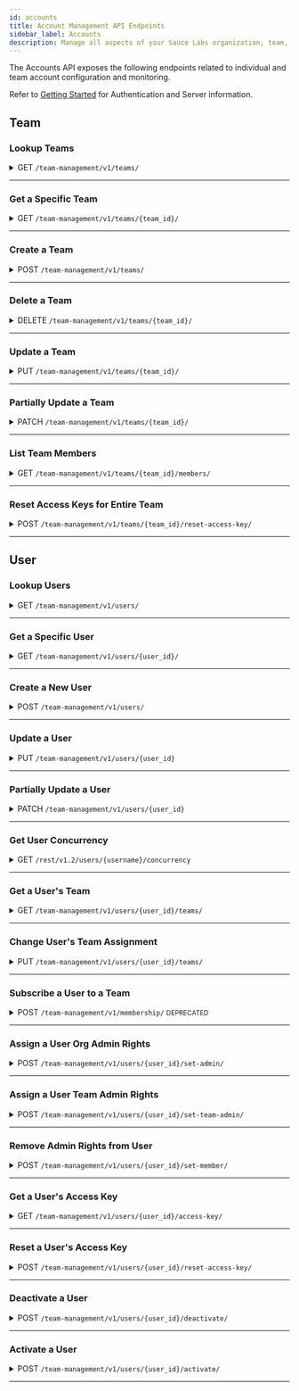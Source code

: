 ```yaml
---
id: accounts
title: Account Management API Endpoints
sidebar_label: Accounts
description: Manage all aspects of your Sauce Labs organization, team, and member accounts.
---
```



The Accounts API exposes the following endpoints related to individual and team account configuration and monitoring.

Refer to [Getting Started](/dev/api) for Authentication and Server information.

## Team

### Lookup Teams

<details>
  <summary><span className="api get">GET</span> <code>/team-management/v1/teams/</code></summary>
  <p/>

  Queries the organization of the requesting account and returns the number of teams matching the query and a summary of each team, including the `ID` value, which may be a required parameter of other API calls related to a specific team.

  You can filter the results of your query using the `name` parameter below.

  #### Parameters

  <table id="table-api">
    <tbody>
      <tr>
      <td><code>id</code></td>
      <td><p><small>| QUERY | OPTIONAL | STRING |</small></p><p>Comma-separated team IDs. Allows to receive details of multiple teams at once. For example, <code>id=3d60780314724ab8ac688b50aadd9ff9,f9acc7c5b1da4fd0902b184c4f0b6324</code> would return details of teams with IDs included in the provided list.</p></td>
      </tr>
    </tbody>
    <tbody>
      <tr>
      <td><code>name</code></td>
      <td><p><small>| QUERY | OPTIONAL | STRING |</small></p><p>Returns the set of teams that begin with the specified name value. For example, <code>name=sauce</code> would return all teams in the organization with names beginning with "sauce".</p></td>
      </tr>
    </tbody>
  </table>

  <Tabs
  groupId="dc-url"
  defaultValue="us"
  values={[
  {label: 'United States', value: 'us'},
  {label: 'Europe', value: 'eu'},
  ]}>

  <TabItem value="us">

  ```jsx title="Sample Request"
  curl -u "$SAUCE_USERNAME:$SAUCE_ACCESS_KEY" --location \
  --request GET 'https://api.us-west-1.saucelabs.com/team-management/v1/teams?name=sauce' \
  --header 'Content-Type: application/json' | json_pp
  ```

  </TabItem>

  <TabItem value="eu">

  ```jsx title="Sample Request"
  curl -u "$SAUCE_USERNAME:$SAUCE_ACCESS_KEY" --location \
  --request GET 'https://api.eu-central-1.saucelabs.com/team-management/v1/teams?name=sauce' \
  --header 'Content-Type: application/json' | json_pp
  ```

  </TabItem>
  </Tabs>

  #### Responses

  <table id="table-api">
  <tbody>
    <tr>
      <td><code>200</code></td>
      <td colSpan='2'>Success. Team info returned.</td>
    </tr>
  </tbody>
  <tbody>
    <tr>
      <td><code>404</code></td>
      <td colSpan='2'>Not found.</td>
    </tr>
  </tbody>
  </table>

  ```jsx title="Sample Response"
  {
      "links": {...},
      "count": 1,
      "results": [
          {
              "id": "**************",
              "name": "Sauce-Docs",
              "settings": {
                  "virtual_machines": 25,
                  "real_devices": 0,
                  "live_only": false
              },
              "group": {...},
              "is_default": false,
              "org_uuid": "**************",
              "user_count": 1
          }
      ]
  }
  ```
</details>

---

### Get a Specific Team

<details>
  <summary><span className="api get">GET</span> <code>/team-management/v1/teams/&#123;team_id&#125;/</code></summary>
  <p/>

  Returns the full profile of the specified team. The `ID` of the team is the only valid unique identifier.

  #### Parameters

  <table id="table-api">
    <tbody>
      <tr>
      <td><code>id</code></td>
      <td><p><small>| PATH | REQUIRED | STRING |</small></p><p>The unique identifier of the team. You can look up the IDs of teams in your organization using the <a href="#lookup-teams">Lookup Teams</a> endpoint.</p></td>
      </tr>
    </tbody>
  </table>

  <Tabs
  groupId="dc-url"
  defaultValue="us"
  values={[
  {label: 'United States', value: 'us'},
  {label: 'Europe', value: 'eu'},
  ]}>

  <TabItem value="us">

  ```jsx title="Sample Request"
  curl -u "$SAUCE_USERNAME:$SAUCE_ACCESS_KEY" --location \
  --request GET 'https://api.us-west-1.saucelabs.com/team-management/v1/teams/<team-id>' \
  --header 'Content-Type: application/json' | json_pp
  ```

  </TabItem>

  <TabItem value="eu">

  ```jsx title="Sample Request"
  curl -u "$SAUCE_USERNAME:$SAUCE_ACCESS_KEY" --location \
  --request GET 'https://api.eu-central-1.saucelabs.com/team-management/v1/teams/<team-id>' \
  --header 'Content-Type: application/json' | json_pp
  ```

  </TabItem>
  </Tabs>

  #### Responses

  <table id="table-api">
  <tbody>
    <tr>
      <td><code>200</code></td>
      <td colSpan='2'>Success. Team info returned.</td>
    </tr>
  </tbody>
  <tbody>
    <tr>
      <td><code>404</code></td>
      <td colSpan='2'>Not found.</td>
    </tr>
  </tbody>
  </table>

  ```jsx title="Sample Response"
  {
      "id": "80d69d16ebdb4c018cc9d81ea911761a",
      "name": "Sauce-Docs",
      "org_uuid": {
          "id": "**********",
          "name": "SLTC",
          "created_at": "2020-10-05T16:21:01.513495Z",
          "updated_at": "2020-11-09T23:46:47.752572Z",
          "total_vm_concurrency": 46,
          "settings": {...}
      },
      "group": {...},
      "created_at": "2020-12-30T17:09:12.473388Z",
      "updated_at": "2020-12-30T17:09:12.473415Z",
      "settings": {
          "virtual_machines": 25,
          "real_devices": 0,
          "live_only": false
      },
      "description": "Tech Content API Testing",
      "is_default": false,
      "links": {...}
  }
  ```
</details>

---

### Create a Team

<details>
  <summary><span className="api post">POST</span> <code>/team-management/v1/teams/</code></summary>
  <p/>

  Creates a new team under the organization of the requesting account.

  #### Parameters

  <table id="table-api">
    <tbody>
      <tr>
      <td><code>name</code></td>
      <td><p><small>| BODY | REQUIRED | STRING |</small></p><p>A name for the new team.</p></td>
      </tr>
    </tbody>
    <tbody>
      <tr>
      <td><code>settings</code></td>
      <td>
        <p><small>| BODY | REQUIRED | OBJECT |</small></p>
        <p>
          The settings object specifies the concurrency allocations for the team within the organization. The available attributes are:
          <ul>
            <li><code>virtual_machines</code> - <small>INTEGER</small></li>
          </ul>
        </p>
        <p>The <code>settings</code> parameter is required, but you only need to include the applicable concurrency attribute(s) for the team.</p>
      </td>
      </tr>
    </tbody>
    <tbody>
      <tr>
      <td><code>description</code></td>
      <td><p><small>| BODY | OPTIONAL | STRING |</small></p><p>A description to distinguish the team in the organization.</p></td>
      </tr>
    </tbody>
  </table>

  <Tabs
  groupId="dc-url"
  defaultValue="us"
  values={[
  {label: 'United States', value: 'us'},
  {label: 'Europe', value: 'eu'},
  ]}>

  <TabItem value="us">

  ```jsx title="Sample Request"
  curl -u "$SAUCE_USERNAME:$SAUCE_ACCESS_KEY" --location \
  --request POST 'https://api.us-west-1.saucelabs.com/team-management/v1/teams/' \
  --header 'Content-Type: application/json' \
  --data-raw '{
      "name": "A-Team",
      "settings": {
          "virtual_machines": "10"
      },
      "description": "Docs QA Team"
  }' | json_pp
  ```

  </TabItem>
  <TabItem value="eu">

  ```jsx title="Sample Request"
  curl -u "$SAUCE_USERNAME:$SAUCE_ACCESS_KEY" --location \
  --request POST 'https://api.eu-central-1.saucelabs.com/team-management/v1/teams/' \
  --header 'Content-Type: application/json' \
  --data-raw '{
      "name": "A-Team",
      "settings": {
          "virtual_machines": "10"
      },
      "description": "Docs QA Team"
  }' | json_pp
  ```

  </TabItem>
  </Tabs>

  #### Responses

  <table id="table-api">
  <tbody>
    <tr>
      <td><code>201</code></td>
      <td colSpan='2'>Success. Team created.</td>
    </tr>
  </tbody>
  <tbody>
    <tr>
      <td><code>400</code></td>
      <td colSpan='2'>Bad request.</td>
    </tr>
  </tbody>
  </table>

  ```jsx title="Sample Response"
  {
      "id": "9d3460738c28491a81d7ea16704a9edd",
      "name": "A-Team",
      "org_uuid": "5f436681bbfc4d9ca4aef1eba49ea3b7",
      "group": {...},
      "created_at": "2021-04-02T17:52:42.578095Z",
      "updated_at": "2021-04-02T17:52:42.578126Z",
      "settings": {
          "virtual_machines": 10,
          "real_devices": 0,
          "live_only": false
      },
      "description": "Docs QA Team",
      "is_default": false
  }
  ```
</details>

---

### Delete a Team

<details>
  <summary><span className="api delete">DELETE</span> <code>/team-management/v1/teams/&#123;team_id&#125;/</code></summary>
  <p/>

  Deletes the specified team from the organization of the requesting account.

  #### Parameters

  <table id="table-api">
    <tbody>
      <tr>
      <td><code>team_id</code></td>
      <td><p><small>| PATH | REQUIRED | STRING |</small></p><p>The unique identifier of the team. You can look up the IDs of teams in your organization using the <a href="#lookup-teams">Lookup Teams</a> endpoint.</p></td>
      </tr>
    </tbody>
  </table>

  <Tabs
  groupId="dc-url"
  defaultValue="us"
  values={[
  {label: 'United States', value: 'us'},
  {label: 'Europe', value: 'eu'},
  ]}>

  <TabItem value="us">

  ```jsx title="Sample Request"
  curl -u "$SAUCE_USERNAME:$SAUCE_ACCESS_KEY" --location \
  --request DELETE 'https://api.us-west-1.saucelabs.com/team-management/v1/teams/<team-id>/' \
  --header 'Content-Type: application/json' \
  --data-raw '' | json_pp
  ```

  </TabItem>
  <TabItem value="eu">

  ```jsx title="Sample Request"
  curl -u "$SAUCE_USERNAME:$SAUCE_ACCESS_KEY" --location \
  --request DELETE 'https://api.eu-central-1.saucelabs.com/team-management/v1/teams/<team-id>/' \
  --header 'Content-Type: application/json' \
  --data-raw '' | json_pp
  ```

  </TabItem>
  </Tabs>

  #### Responses

  <table id="table-api">
  <tbody>
    <tr>
      <td><code>204</code></td>
      <td colSpan='2'>Success. No content returned.</td>
    </tr>
  </tbody>
  <tbody>
    <tr>
      <td><code>404</code></td>
      <td colSpan='2'>Not found.</td>
    </tr>
  </tbody>
  </table>
</details>

---

### Update a Team

<details>
  <summary><span className="api put">PUT</span> <code>/team-management/v1/teams/&#123;team_id&#125;/</code></summary>
  <p/>

  Replaces all values of the specified team with the new set of parameters passed in the request. To update only certain parameters, see [Partially Update Team](#partially-update-a-team).

  #### Parameters

  <table id="table-api">
    <tbody>
      <tr>
      <td><code>team_id</code></td>
      <td><p><small>| PATH | REQUIRED | STRING |</small></p><p>The unique identifier of the team. You can look up the IDs of teams in your organization using the <a href="#lookup-teams">Lookup Teams</a> endpoint.</p></td>
      </tr>
    </tbody>
    <tbody>
      <tr>
      <td><code>name</code></td>
      <td><p><small>| BODY | REQUIRED | STRING |</small></p><p>The name of the team as it will be after the update. Pass the current value to keep the name unchanged.</p></td>
      </tr>
    </tbody>
    <tbody>
      <tr>
        <td><code>settings</code></td>
        <td>
          <p>
            <small>| BODY | REQUIRED | OBJECT |</small>
          </p>
          <p>
            The updated concurrency allocations for the team. The available attributes are:
            <ul>
              <li><code>virtual_machines</code> - <small>INTEGER</small></li>
            </ul>
          </p>
          <p>The <code>settings</code> parameter is required, but you only need to include the applicable concurrency attribute(s) for the team.</p>
        </td>
      </tr>
    </tbody>
    <tbody>
      <tr>
      <td><code>description</code></td>
      <td><p><small>| BODY | OPTIONAL | STRING |</small></p><p>A description to distinguish the team in the organization. If the previous team definition included a description, omitting the parameter in the update will delete it from the team record.</p></td>
      </tr>
    </tbody>
  </table>

  <Tabs
  groupId="dc-url"
  defaultValue="us"
  values={[
  {label: 'United States', value: 'us'},
  {label: 'Europe', value: 'eu'},
  ]}>

  <TabItem value="us">

  ```jsx title="Sample Request"
  curl -u "$SAUCE_USERNAME:$SAUCE_ACCESS_KEY" --location \
  --request PUT 'https://api.us-west-1.saucelabs.com/team-management/v1/teams/<team-id>' \
  --header 'Content-Type: application/json' \
  --data-raw '{
      "name": "Doc-Team",
      "settings": {
          "virtual_machines": "10"
      },
      "description": "Docs Team"
  }' | json_pp
  ```

  </TabItem>
  <TabItem value="eu">

  ```jsx title="Sample Request"
  curl -u "$SAUCE_USERNAME:$SAUCE_ACCESS_KEY" --location \
  --request PUT 'https://api.eu-central-1.saucelabs.com/team-management/v1/teams/<team-id>' \
  --header 'Content-Type: application/json' \
  --data-raw '{
      "name": "Doc-Team",
      "settings": {
          "virtual_machines": "10"
      },
      "description": "Docs Team"
  }' | json_pp
  ```

  </TabItem>
  </Tabs>

  #### Responses

  <table id="table-api">
  <tbody>
    <tr>
      <td><code>201</code></td>
      <td colSpan='2'>Success. Team updated.</td>
    </tr>
  </tbody>
  <tbody>
    <tr>
      <td><code>400</code></td>
      <td colSpan='2'>Bad request.</td>
    </tr>
  </tbody>
  <tbody>
    <tr>
      <td><code>404</code></td>
      <td colSpan='2'>Not found.</td>
    </tr>
  </tbody>
  </table>

  ```jsx title="Sample Response" {3,10,14}
  {
      "id": "b3de7078b79841b59d2e54127269afe3",
      "name": "Doc-Team",
      "org_uuid": "5f436681bbfc4d9ca4aef1eba49ea3b7",
      "group": {...},
      "created_at": "2020-10-05T17:13:56.580592Z",
      "updated_at": "2021-04-05T13:49:22.107825Z",
      "settings": {
          "virtual_machines": 10,
          "real_devices": 0,
          "live_only": true
      },
      "description": "Docs Team",
      "is_default": false
  }
  ```

</details>

---

### Partially Update a Team

<details>
  <summary><span className="api patch">PATCH</span> <code>/team-management/v1/teams/&#123;team_id&#125;/</code></summary>
  <p/>

  Updates one or more individual editable parameters (such as the concurrency allocation) of the specified team without requiring a full profile update.

  #### Parameters

  <table id="table-api">
    <tbody>
      <tr>
      <td><code>team_id</code></td>
      <td><p><small>| PATH | REQUIRED | STRING |</small></p><p>The unique identifier of the team. You can look up the ID of teams in your organization using the <a href="#lookup-teams">Lookup Teams</a> endpoint.</p></td>
      </tr>
    </tbody>
    <tbody>
      <tr>
      <td><code>name</code></td>
      <td><p><small>| BODY | OPTIONAL | STRING |</small></p><p>An updated name for the team.</p></td>
      </tr>
    </tbody>
    <tbody>
      <tr>
        <td><code>settings</code></td>
        <td><p><small>| BODY | OPTIONAL | OBJECT |</small></p><p>The updated concurrency allocations for the team. The available attributes are:
          <ul>
            <li><code>virtual_machines</code> - <small>INTEGER</small></li>
          </ul></p>
        </td>
      </tr>
    </tbody>
    <tbody>
      <tr>
      <td><code>description</code></td>
      <td><p><small>| BODY | OPTIONAL | STRING |</small></p><p>An updated description.</p></td>
      </tr>
    </tbody>
  </table>

  <Tabs
  groupId="dc-url"
  defaultValue="us"
  values={[
  {label: 'United States', value: 'us'},
  {label: 'Europe', value: 'eu'},
  ]}>

  <TabItem value="us">

  ```jsx title="Sample Request"
  curl -u "$SAUCE_USERNAME:$SAUCE_ACCESS_KEY" --location \
  --request PATCH 'https://api.us-west-1.saucelabs.com/team-management/v1/teams/<team-id>' \
  --header 'Content-Type: application/json' \
  --data-raw '{
      "settings": {
          "virtual_machines": "25"
      }
  }' | json_pp
  ```

  </TabItem>

  <TabItem value="eu">

  ```jsx title="Sample Request"
  curl -u "$SAUCE_USERNAME:$SAUCE_ACCESS_KEY" --location \
  --request PATCH 'https://api.eu-central-1.saucelabs.com/team-management/v1/teams/<team-id>' \
  --header 'Content-Type: application/json' \
  --data-raw '{
      "settings": {
          "virtual_machines": "25"
      }
  }' | json_pp
  ```

  </TabItem>
  </Tabs>

  #### Responses

  <table id="table-api">
  <tbody>
    <tr>
      <td><code>200</code></td>
      <td colSpan='2'>Success. Team updated.</td>
    </tr>
  </tbody>
  <tbody>
    <tr>
      <td><code>400</code></td>
      <td colSpan='2'>Bad request.</td>
    </tr>
  </tbody>
  <tbody>
    <tr>
      <td><code>404</code></td>
      <td colSpan='2'>Not found.</td>
    </tr>
  </tbody>
  </table>

  ```jsx {9} title="Sample Response"
  {
      "id": "b3de7078b79841b59d2e54127269afe3",
      "name": "Doc-Team",
      "org_uuid": "5f436681bbfc4d9ca4aef1eba49ea3b7",
      "group": {...},
      "created_at": "2020-10-05T17:13:56.580592Z",
      "updated_at": "2021-04-05T13:49:22.107825Z",
      "settings": {
          "virtual_machines": 25,
          "real_devices": 0,
          "live_only": true
      },
      "description": "Docs Team",
      "is_default": false
  }
  ```
</details>

---

### List Team Members

<details><summary><span className="api get">GET</span> <code>/team-management/v1/teams/&#123;team_id&#125;/members/</code></summary>
<p/>

Returns the number of members in the specified team and lists each member.

#### Parameters

<table id="table-api">
  <tbody>
    <tr>
     <td><code>team_id</code></td>
     <td><p><small>| PATH | REQUIRED | STRING |</small></p><p>Identifies the team for which you are requesting the list of members.</p></td>
    </tr>
  </tbody>
</table>

<Tabs
groupId="dc-url"
defaultValue="us"
values={[
{label: 'United States', value: 'us'},
{label: 'Europe', value: 'eu'},
]}>

<TabItem value="us">

```jsx title="Sample Request"
curl -u "$SAUCE_USERNAME:$SAUCE_ACCESS_KEY" --location \
--request GET 'https://api.us-west-1.saucelabs.com/team-management/v1/teams/<team-id>/members' \
--header 'Content-Type: application/json' \
--data-raw '' | json_pp
```

</TabItem>
<TabItem value="eu">

```jsx title="Sample Request"
curl -u "$SAUCE_USERNAME:$SAUCE_ACCESS_KEY" --location \
--request GET 'https://api.eu-central-1.saucelabs.com/team-management/v1/teams/<team-id>/members' \
--header 'Content-Type: application/json' \
--data-raw '' | json_pp
```

</TabItem>
</Tabs>

#### Responses

<table id="table-api">
<tbody>
  <tr>
    <td><code>200</code></td>
    <td colSpan='2'>Success. Team info returned.</td>
  </tr>
</tbody>
<tbody>
  <tr>
    <td><code>404</code></td>
    <td colSpan='2'>Not found.</td>
  </tr>
</tbody>
</table>

```jsx title="Sample Response"
{
    "links": {...},
    "count": 0,
    "results": []
}
```

</details>

---

### Reset Access Keys for Entire Team

<details><summary><span className="api post">POST</span> <code>/team-management/v1/teams/&#123;team_id&#125;/reset-access-key/</code></summary>
<p/>

Globally regenerates new access key values for every member of the specified team.

:::warning
Regenerating an access key invalidates the previous value and any tests containing the prior value will fail, so make sure you edit any tests and credential environment variables with the new value.
:::

#### Parameters

<table id="table-api">
  <tbody>
    <tr>
     <td><code>team_id</code></td>
     <td><p><small>| PATH | REQUIRED | STRING |</small></p><p>Identifies the team for which you are resetting member access keys.</p></td>
    </tr>
  </tbody>
</table>

<Tabs
groupId="dc-url"
defaultValue="us"
values={[
{label: 'United States', value: 'us'},
{label: 'Europe', value: 'eu'},
]}>

<TabItem value="us">

```jsx title="Sample Request"
curl -u "$SAUCE_USERNAME:$SAUCE_ACCESS_KEY" --location \
--request POST 'https://api.us-west-1.saucelabs.com/team-management/v1/teams/<team-id>/reset-access-key' \
--header 'Content-Type: application/json' \
--data-raw '' | json_pp
```

</TabItem>
<TabItem value="eu">

```jsx title="Sample Request"
curl -u "$SAUCE_USERNAME:$SAUCE_ACCESS_KEY" --location \
--request POST 'https://api.eu-central-1.saucelabs.com/team-management/v1/teams/<team-id>/reset-access-key' \
--header 'Content-Type: application/json' \
--data-raw '' | json_pp
```

</TabItem>
</Tabs>

#### Responses

<table id="table-api">
<tbody>
  <tr>
    <td><code>200</code></td>
    <td colSpan='2'>Success. All access keys reset.</td>
  </tr>
</tbody>
<tbody>
  <tr>
    <td><code>404</code></td>
    <td colSpan='2'>Not found.</td>
  </tr>
</tbody>
</table>

```jsx title="Sample Response"
;[]
```

</details>

---

## User

### Lookup Users

<details><summary><span className="api get">GET</span> <code>/team-management/v1/users/</code></summary>
<p/>

Queries the organization of the requesting account and returns the number of users matching the query and a basic profile of each user, including the `ID` value, which may be a required parameter of other API calls related to a specific user.

You can narrow the results of your query using any of the following filtering parameters.

#### Parameters

<table id="table-api">
  <tbody>
    <tr>
     <td><code>id</code></td>
     <td><p><small>| QUERY | OPTIONAL | STRING |</small></p><p>Comma-separated user IDs. Allows to receive details of multiple user at once. For example, <code>id=3d60780314724ab8ac688b50aadd9ff9,f9acc7c5b1da4fd0902b184c4f0b6324</code> would return details of users with IDs included in the provided list.</p></td>
    </tr>
  </tbody>
  <tbody>
    <tr>
     <td><code>username</code></td>
     <td><p><small>| QUERY | OPTIONAL | STRING |</small></p><p>Limits the results to usernames that begin with the specified value. For example, <code>username=an</code> would return all users in the organization with usernames beginning with "an".</p></td>
    </tr>
  </tbody>
  <tbody>
    <tr>
     <td><code>teams</code></td>
     <td><p><small>| QUERY | OPTIONAL | STRING |</small></p><p>Limit results to users who belong to the specified team_ids. Specify multiple teams as comma-separated values.</p></td>
    </tr>
  </tbody>
  <tbody>
    <tr>
     <td><code>roles</code></td>
     <td><p><small>| QUERY | OPTIONAL | INTEGER |</small></p><p>Limit results to users who are assigned certain roles. Valid values are:
       <ul>
         <li><code>1</code> - Organization Admin</li>
         <li><code>4</code> - Team Admin</li>
         <li><code>3</code> - Member</li>
       </ul></p><p>Specify multiple roles as comma-separated values.</p></td>
    </tr>
  </tbody>
  <tbody>
    <tr>
     <td><code>phrase</code></td>
     <td><p><small>| QUERY | OPTIONAL | STRING |</small></p><p>Limit results to users whose first name, last name, or email address begins with the specified value.</p></td>
    </tr>
  </tbody>
  <tbody>
    <tr>
     <td><code>status</code></td>
     <td><p><small>| QUERY | OPTIONAL | STRING |</small></p><p>Limit results to users of the specifid status. Valid values are:
       <ul>
         <li><code>active</code></li>
         <li><code>pending</code></li>
         <li><code>inactive</code></li>
       </ul></p></td>
    </tr>
  </tbody>
  <tbody>
    <tr>
     <td><code>limit</code></td>
     <td><p><small>| QUERY | OPTIONAL | INTEGER MAX=100 |</small></p><p>Limit results to a maximum number per page. Default value is <code>20</code>.</p></td>
    </tr>
  </tbody>
  <tbody>
    <tr>
     <td><code>offset</code></td>
     <td><p><small>| QUERY | OPTIONAL | INTEGER |</small></p><p>The starting record number from which to return results.</p></td>
    </tr>
  </tbody>
</table>

<Tabs
groupId="dc-url"
defaultValue="us"
values={[
{label: 'United States', value: 'us'},
{label: 'Europe', value: 'eu'},
]}>

<TabItem value="us">

```jsx title="Sample Request"
curl -u "$SAUCE_USERNAME:$SAUCE_ACCESS_KEY" --location \
--request GET 'https://api.us-west-1.saucelabs.com/team-management/v1/users?roles=3&limit=30' \
--header 'Content-Type: application/json' \
--data-raw '' | json_pp
```

</TabItem>
<TabItem value="eu">

```jsx title="Sample Request"
curl -u "$SAUCE_USERNAME:$SAUCE_ACCESS_KEY" --location \
--request GET 'https://api.eu-central-1.saucelabs.com/team-management/v1/users?roles=3&limit=30' \
--header 'Content-Type: application/json' \
--data-raw '' | json_pp
```

</TabItem>
</Tabs>

#### Responses

<table id="table-api">
<tbody>
  <tr>
    <td><code>200</code></td>
    <td colSpan='2'>Success. Team info returned.</td>
  </tr>
</tbody>
<tbody>
  <tr>
    <td><code>404</code></td>
    <td colSpan='2'>Not found.</td>
  </tr>
</tbody>
</table>

```jsx title="Sample Response"
{
    "links": {...},
    "count": 1,
    "results": [
        {
            "id": "80d69d16ebdb4c018cc9d81ea911761a",
            "name": "Sauce-Docs",
            "settings": {...},
            "group": {...},
            "is_default": false,
            "org_uuid": "******************",
            "user_count": 1
        }
    ]
}
```

</details>

---

### Get a Specific User

<details><summary><span className="api get">GET</span> <code>/team-management/v1/users/&#123;user_id&#125;/</code></summary>
<p/>

Returns the full profile of the specified user. The `ID` of the user is the only valid unique identifier.

#### Parameters

<table id="table-api">
  <tbody>
    <tr>
     <td><code>user_id</code></td>
     <td><p><small>| PATH | REQUIRED | STRING |</small></p><p>The user's unique identifier. You can look up the IDs of users in your organization using the <a href="#lookup-users">Lookup Users</a> endpoint.</p></td>
    </tr>
  </tbody>
</table>

<Tabs
groupId="dc-url"
defaultValue="us"
values={[
{label: 'United States', value: 'us'},
{label: 'Europe', value: 'eu'},
]}>

<TabItem value="us">

```jsx title="Sample Request"
curl -u "$SAUCE_USERNAME:$SAUCE_ACCESS_KEY" --location \
--request GET 'https://api.us-west-1.saucelabs.com/team-management/v1/users/<user-id>' \
--header 'Content-Type: application/json' | json_pp
```

</TabItem>
<TabItem value="eu">

```jsx title="Sample Request"
curl -u "$SAUCE_USERNAME:$SAUCE_ACCESS_KEY" --location \
--request GET 'https://api.eu-central-1.saucelabs.com/team-management/v1/users/<user-id>' \
--header 'Content-Type: application/json' | json_pp
```

</TabItem>
</Tabs>

#### Responses

<table id="table-api">
<tbody>
  <tr>
    <td><code>200</code></td>
    <td colSpan='2'>Success. Team info returned.</td>
  </tr>
</tbody>
<tbody>
  <tr>
    <td><code>404</code></td>
    <td colSpan='2'>Not found.</td>
  </tr>
</tbody>
</table>

```jsx title="Sample Response"
{
    "id": "e5be7513ba224f6f9463c209cb4c5d83",
    "username": "jim.smith",
    "email": "jsmith@saucelabs.com",
    "first_name": "Jim",
    "last_name": "Smith",
    "is_active": true,
    "created_at": "2020-10-05T16:21:06.021260Z",
    "updated_at": "2020-12-30T17:28:35.969274Z",
    "teams": [...],
    "roles": [...],
    "is_staff": true,
    "is_superuser": false,
    "user_type": "admin",
    "groups": [],
    "organization": {...},
    "is_organization_admin": true,
    "is_team_admin": false
}
```

</details>

---

### Create a New User

<details><summary><span className="api post">POST</span> <code>/team-management/v1/users/</code></summary>
<p/>

Creates a new user in the Sauce Labs platform.

#### Parameters

<table id="table-api">
  <tbody>
    <tr>
     <td><code>first_name</code></td>
     <td><p><small>| BODY | REQUIRED | STRING |</small></p><p>The new user's first name.</p></td>
    </tr>
  </tbody>
  <tbody>
    <tr>
     <td><code>last_name</code></td>
     <td><p><small>| BODY | REQUIRED | STRING |</small></p><p>The new user's last name.</p></td>
    </tr>
  </tbody>
  <tbody>
    <tr>
     <td><code>email</code></td>
     <td><p><small>| BODY | REQUIRED | STRING |</small></p><p>The user's contact email address.</p></td>
    </tr>
  </tbody>
  <tbody>
    <tr>
     <td><code>username</code></td>
     <td><p><small>| BODY | REQUIRED | STRING |</small></p><p>A login username for the new user.</p></td>
    </tr>
  </tbody>
  <tbody>
    <tr>
      <td><code>password</code></td>
      <td><p><small>| BODY | REQUIRED | STRING |</small></p><p>A login password for the new user. The password requirements are: </p><p>
      <ul>
        <li>1 lowercase letter</li>
        <li>1 uppercase letter</li>
        <li>1 digit</li>
        <li>1 special character</li>
        <li>8 characters minimum</li>
        <li>No blank spaces</li>
      </ul></p></td>
    </tr>
  </tbody>
  <tbody>
    <tr>
     <td><code>organization</code></td>
     <td><p><small>| BODY | REQUIRED | STRING |</small></p><p>The identifier of the organization to create the user's account. You can look up organization IDs by calling the <code>GET https://api.&#123;region&#125;.saucelabs.com/team-management/v1/organizations/</code> endpoint.</p></td>
    </tr>
  </tbody>
  <tbody>
    <tr>
     <td><code>role</code></td>
     <td><p><small>| BODY | REQUIRED | INTEGER |</small></p><p>Tnew user's permission role. Valid values are:
       <ul>
         <li><code>1</code> - Organaization Admin</li>
         <li><code>4</code> - Team Admin</li>
         <li><code>3</code> - Member</li>
       </ul></p></td>
    </tr>
  </tbody>
  <tbody>
    <tr>
     <td><code>team</code></td>
     <td><p><small>| BODY | OPTIONAL | STRING |</small></p><p>The identifier of the team of which the new user is a member. You can look up team IDs using the <a href="#lookup-teams">Lookup Teams</a> endpoint.</p></td>
    </tr>
  </tbody>
</table>

<Tabs
groupId="dc-url"
defaultValue="us"
values={[
{label: 'United States', value: 'us'},
{label: 'Europe', value: 'eu'},
]}>

<TabItem value="us">

```jsx title="Sample Request"
curl -u "$SAUCE_USERNAME:$SAUCE_ACCESS_KEY" --location \
--request POST 'https://api.us-west-1.saucelabs.com/team-management/v1/users/' \
--header 'Content-Type: application/json' \
--data-raw '{
    "first_name": "John",
    "last_name": "Smith",
    "email": "jsmith@icloud.com",
    "username": "jsmith",
    "password": "$m1th*RULES",
    "role": 4,
    "team": "<team-id>"
}' | json_pp
```

</TabItem>
<TabItem value="eu">

```jsx title="Sample Request"
curl -u "$SAUCE_USERNAME:$SAUCE_ACCESS_KEY" --location \
--request POST 'https://api.eu-central-1.saucelabs.com/team-management/v1/users/' \
--header 'Content-Type: application/json' \
--data-raw '{
    "first_name": "John",
    "last_name": "Smith",
    "email": "jsmith@icloud.com",
    "username": "jsmith",
    "password": "$m1th*RULES",
    "role": 4,
    "team": "<team-id>"
}' | json_pp
```

</TabItem>
</Tabs>

#### Responses

<table id="table-api">
<tbody>
  <tr>
    <td><code>201</code></td>
    <td colSpan='2'>Success. User created.</td>
  </tr>
</tbody>
<tbody>
  <tr>
    <td><code>401</code></td>
    <td colSpan='2'>Unauthorized.</td>
  </tr>
</tbody>
<tbody>
  <tr>
    <td><code>400</code></td>
    <td colSpan='2'>Bad input.</td>
  </tr>
</tbody>
<tbody>
  <tr>
    <td><code>404</code></td>
    <td colSpan='2'>Not found.</td>
  </tr>
</tbody>
</table>

```jsx title="Sample Response"
{
    "id": "631dfdc7c20f499e9f9de19680543c35",
    "username": "jsmith",
    "email": "jsmith@icloud.com",
    "first_name": "Jim",
    "last_name": "Smith",
    "is_active": true,
    "created_at": "2021-04-06T16:35:02.047237Z",
    "updated_at": "2021-04-06T16:35:02.713149Z",
    "teams": [
        {
            "id": "b3de7078b79841b59d2e54127269afe3",
            "name": "Doc-Team",
            "settings": {
                "virtual_machines": 100,
                "real_devices": 0,
                "live_only": true
            },
            "group": {...},
            "is_default": false,
            "org_uuid": "bed0a8a559404117b3d10d3bfff4c8ab"
        }
    ],
    "roles": [
        {
            "name": "team admin",
            "role": 4
        }
    ],
    "is_staff": false,
    "is_superuser": false,
    "user_type": "subaccount",
    "groups": [...],
    "organization": {...},
    "is_organization_admin": false,
    "is_team_admin": true
}
```

</details>

---

### Update a User

<details><summary><span className="api put">PUT</span> <code>/team-management/v1/users/&#123;user_id&#125;</code></summary>
<p/>

Replaces all values of the specified user profile with the new set of parameters passed in the request. To update only certain parameters, see [Partially Update a User](#partially-update-a-user).

#### Parameters

<table id="table-api">
  <tbody>
    <tr>
     <td><code>user_id</code></td>
     <td><p><small>| PATH | REQUIRED | STRING |</small></p><p>The unique identifier of the user. You can look up a user's ID using the <a href="#lookup-users">Lookup Users</a> endpoint.</p></td>
    </tr>
  </tbody>
  <tbody>
    <tr>
     <td><code>first_name</code></td>
     <td><p><small>| BODY | REQUIRED | STRING |</small></p><p>The user's first name.</p></td>
    </tr>
  </tbody>
  <tbody>
    <tr>
     <td><code>last_name</code></td>
     <td><p><small>| BODY | REQUIRED | STRING |</small></p><p>The user's last name.</p></td>
    </tr>
  </tbody>
  <tbody>
    <tr>
     <td><code>email</code></td>
     <td><p><small>| BODY | REQUIRED | STRING |</small></p><p>The user's contact email address.</p></td>
    </tr>
  </tbody>
  <tbody>
    <tr>
      <td><code>password</code></td>
      <td><p><small>| BODY | REQUIRED | STRING |</small></p><p>A login password for the new user. The password requirements are: </p><p>
      <ul>
        <li>1 lowercase letter</li>
        <li>1 uppercase letter</li>
        <li>1 digit</li>
        <li>1 special character</li>
        <li>8 characters minimum</li>
        <li>No blank spaces</li>
      </ul></p></td>
    </tr>
  </tbody>
  <tbody>
    <tr>
     <td><code>verify_password</code></td>
     <td><p><small>| BODY | REQUIRED | STRING |</small></p><p>A confirmation of the password. This value must match the <code>password</code> value in the request.</p></td>
    </tr>
  </tbody>
</table>

<Tabs
groupId="dc-url"
defaultValue="us"
values={[
{label: 'United States', value: 'us'},
{label: 'Europe', value: 'eu'},
]}>

<TabItem value="us">

```jsx title="Sample Request"
curl -u "$SAUCE_USERNAME:$SAUCE_ACCESS_KEY" --location \
--request PUT 'https://api.us-west-1.saucelabs.com/team-management/v1/users/<user-id>/' \
--header 'Content-Type: application/json' \
--data-raw '{
    "first_name": "Hannibal",
    "last_name": "Smith",
    "email": "jsmith@icloud.com",
    "password": "$m1th*RULEStheworld",
    "verify_password": "$m1th*RULEStheworld"
}' | json_pp
```

</TabItem>
<TabItem value="eu">

```jsx title="Sample Request"
curl -u "$SAUCE_USERNAME:$SAUCE_ACCESS_KEY" --location \
--request PUT 'https://api.eu-central-1.saucelabs.com/team-management/v1/users/<user-id>/' \
--header 'Content-Type: application/json' \
--data-raw '{
    "first_name": "Hannibal",
    "last_name": "Smith",
    "email": "jsmith@icloud.com",
    "password": "$m1th*RULEStheworld",
    "verify_password": "$m1th*RULEStheworld"
}' | json_pp
```

</TabItem>
</Tabs>

#### Responses

<table id="table-api">
<tbody>
  <tr>
    <td><code>200</code></td>
    <td colSpan='2'>Success. User updated.</td>
  </tr>
</tbody>
<tbody>
  <tr>
    <td><code>401</code></td>
    <td colSpan='2'>Unauthorized.</td>
  </tr>
</tbody>
<tbody>
  <tr>
    <td><code>400</code></td>
    <td colSpan='2'>Bad request.</td>
  </tr>
</tbody>
<tbody>
  <tr>
    <td><code>404</code></td>
    <td colSpan='2'>Not found.</td>
  </tr>
</tbody>
</table>

```jsx title="Sample Failed Response"
{
  "status_code": 400,
  "non_field_errors": [
        "Passwords need to match"
    ]
}
```

</details>

---

### Partially Update a User

<details><summary><span className="api patch">PATCH</span> <code>/team-management/v1/users/&#123;user_id&#125;</code></summary>
<p/>

Allows you to update individual user values without replacing the entire profile.

#### Parameters

<table id="table-api">
  <tbody>
    <tr>
     <td><code>user_id</code></td>
     <td><p><small>| PATH | REQUIRED | STRING |</small></p><p>The unique identifier of the user to update. You can look up a user's ID using the <a href="#lookup-users">Lookup Users</a> endpoint.</p></td>
    </tr>
  </tbody>
  <tbody>
    <tr>
     <td><code>first_name</code></td>
     <td><p><small>| BODY | OPTIONAL | STRING |</small></p><p>The user's first name.</p></td>
    </tr>
  </tbody>
  <tbody>
    <tr>
     <td><code>last_name</code></td>
     <td><p><small>| BODY | OPTIONAL | STRING |</small></p><p>The user's last name.</p></td>
    </tr>
  </tbody>
  <tbody>
    <tr>
     <td><code>email</code></td>
     <td><p><small>| BODY | OPTIONAL | STRING |</small></p><p>The user's contact email address.</p></td>
    </tr>
  </tbody>
  <tbody>
    <tr>
      <td><code>password</code></td>
      <td><p><small>| BODY | OPTIONAL | STRING |</small></p><p>A login password for the new user. The password requirements are: </p><p>
      <ul>
        <li>1 lowercase letter</li>
        <li>1 uppercase letter</li>
        <li>1 digit</li>
        <li>1 special character</li>
        <li>8 characters minimum</li>
        <li>No blank spaces</li>
      </ul></p></td>
    </tr>
  </tbody>
  <tbody>
    <tr>
     <td><code>verify_password</code></td>
     <td><p><small>| BODY | OPTIONAL | STRING |</small></p><p>A confirmation of the password. If the <code>password</code> parameter is included in the call, this parameter is required and the values for both must match.</p></td>
    </tr>
  </tbody>
</table>

<Tabs
groupId="dc-url"
defaultValue="us"
values={[
{label: 'United States', value: 'us'},
{label: 'Europe', value: 'eu'},
]}>

<TabItem value="us">

```jsx title="Sample Request"
curl -u "$SAUCE_USERNAME:$SAUCE_ACCESS_KEY" --location \
--request PATCH 'https://api.us-west-1.saucelabs.com/team-management/v1/users/<user-id>/' \
--header 'Content-Type: application/json' \
--data-raw '{
    "first_name": "Jimmy"
}' | json_pp
```

</TabItem>
<TabItem value="eu">

```jsx title="Sample Request"
curl -u "$SAUCE_USERNAME:$SAUCE_ACCESS_KEY" --location \
--request PUT 'https://api.eu-central-1.saucelabs.com/team-management/v1/users/<user-id>/' \
--header 'Content-Type: application/json' \
--data-raw '{
    "first_name": "Jimmy"
}' | json_pp
```

</TabItem>
</Tabs>

#### Responses

<table id="table-api">
<tbody>
  <tr>
    <td><code>200</code></td>
    <td colSpan='2'>Success. User updated.</td>
  </tr>
</tbody>
<tbody>
  <tr>
    <td><code>401</code></td>
    <td colSpan='2'>Unauthorized.</td>
  </tr>
</tbody>
<tbody>
  <tr>
    <td><code>400</code></td>
    <td colSpan='2'>Bad request.</td>
  </tr>
</tbody>
<tbody>
  <tr>
    <td><code>404</code></td>
    <td colSpan='2'>Not found.</td>
  </tr>
</tbody>
</table>

```jsx title="Sample Response"
{
    "id": "e5be7513ba224f6f9463c209cb4c5d83",
    "username": "jsmith",
    "email": "jsmith@icloud.com.com",
    "first_name": "Jimmy",
    "last_name": "Smith",
    "is_active": true,
    "created_at": "2020-10-05T16:21:06.021260Z",
    "updated_at": "2021-04-09T14:22:43.884794Z",
    "teams": [...],
    "roles": [...],
    "organization": {...}
    },
    "is_organization_admin": true,
    "is_team_admin": false
}
```

</details>

---

### Get User Concurrency

<details><summary><span className="api get">GET</span> <code>/rest/v1.2/users/&#123;username&#125;/concurrency</code></summary>
<p/>

Returns details about the current in-use virtual machines and real devices along with the maximum allowed values.

:::note Real Devices

At this time, the current usage for real devices is not accurately returned in the response. As a workaround, use the following endpoint:

```jsx
curl -u "$SAUCE_USERNAME:$SAUCE_ACCESS_KEY" --location --request GET 'https://api.us-west-1.saucelabs.com/v1/rdc/concurrency' --header 'Content-Type: application/json' | json_pp
```

:::

#### Parameters

<table id="table-api">
  <tbody>
    <tr>
     <td><code>username</code></td>
     <td><p><small>| PATH | REQUIRED | STRING |</small></p><p>The username of the user whose concurrency you are looking up. You can look up a user's name using a variety of filtering parameters with the <a href="#lookup-users">Lookup Users</a> endpoint.</p></td>
    </tr>
  </tbody>
</table>

<Tabs
groupId="dc-url"
defaultValue="us"
values={[
{label: 'United States', value: 'us'},
{label: 'Europe', value: 'eu'},
]}>

<TabItem value="us">

```jsx title="Sample Request"
curl -u "$SAUCE_USERNAME:$SAUCE_ACCESS_KEY" --location \
--request GET 'https://api.us-west-1.saucelabs.com/rest/v1.2/users/<username>/concurrency' \
--header 'Content-Type: application/json' \ | json_pp
```

</TabItem>
<TabItem value="eu">

```jsx title="Sample Request"
curl -u "$SAUCE_USERNAME:$SAUCE_ACCESS_KEY" --location \
--request GET 'https://api.eu-central-1.saucelabs.com/rest/v1.2/users/<username>/concurrency' \
--header 'Content-Type: application/json' \ | json_pp
```

</TabItem>
</Tabs>

#### Responses

<table id="table-api">
<tbody>
  <tr>
    <td><code>200</code></td>
    <td colSpan='2'>Success. User updated.</td>
  </tr>
</tbody>
<tbody>
  <tr>
    <td><code>401</code></td>
    <td colSpan='2'>Unauthorized.</td>
  </tr>
</tbody>
<tbody>
  <tr>
    <td><code>400</code></td>
    <td colSpan='2'>Bad request.</td>
  </tr>
</tbody>
<tbody>
  <tr>
    <td><code>404</code></td>
    <td colSpan='2'>Not found.</td>
  </tr>
</tbody>
</table>

#### Response Details

<table id="table-api">
  <tbody>
    <tr>
     <td><code>concurrency.organization.allowed</code></td>
     <td>The total allowed concurrency for each device type allocated to the organization.</td>
    </tr>
  </tbody>
  <tbody>
    <tr>
     <td><code>concurrency.organization.current</code></td>
     <td>The total concurrency for each device type currently in use by the organization.</td>
    </tr>
  </tbody>
  <tbody>
    <tr>
     <td><code>concurrency.team.allowed</code></td>
     <td>The total concurrency for each device type allocated to the logged-in user's team.</td>
    </tr>
  </tbody>
  <tbody>
    <tr>
     <td><code>concurrency.team.current</code></td>
     <td>The total concurrency for each device type currently in use by the user's team.</td>
    </tr>
  </tbody>
  <tbody>
    <tr>
     <td><code>*.&#123;device_type&#125;</code></td>
     <td><p>Each set of concurrency reported in the response is broken down by the following device types:
     <ul>
      <li><code>mac_vms</code> - Mac virtual machines represent any live, automated, desktop, or mobile test running in a Mac OS, which includes iOS Simulator tests.</li>
      <li><code>rds</code> - Real devices represent any live or automated mobile test running on a Sauce Labs real device.</li>
      <li><code>vms</code> - Windows virtual machines represent any live, automated, desktop, or mobile test running in a Windows or Android OS, which includes Android Emulator tests.</li>
    </ul>
    </p><p>Note that <code>mac_vms</code> and <code>vms</code> are separated here, although they are typically presented as a combined total of virtual machine usage in other areas of the Sauce Labs platform.</p></td>
    </tr>
  </tbody>
</table>

```jsx title="Sample Response"
{
   "concurrency" : {
      "organization" : {
         "allowed" : {
            "mac_vms" : 1000,
            "rds" : 20,
            "vms" : 1000
         },
         "current" : {
            "mac_vms" : 0,
            "rds" : 0,
            "vms" : 0
         },
         "id" : "7fb25570b4064716b9b6daae1a846790"
      },
      "team" : {
         "allowed" : {
            "mac_vms" : 1000,
            "rds" : 20,
            "vms" : 100
         },
         "current" : {
            "mac_vms" : 0,
            "rds" : 0,
            "vms" : 0
         },
         "id" : "98b9f34e596047d99abba56f517846a9"
      }
   },
   "timestamp" : 1631125800.61984
}

```

</details>

---

### Get a User's Team

<details><summary><span className="api get">GET</span> <code>/team-management/v1/users/&#123;user_id&#125;/teams/</code></summary>
<p/>

Returns the number of teams a user belongs to and provides information about each team, including whether it is the default and its concurrency settings.

:::note
At this time, users may only belong to a maximum of one team.
:::

#### Parameters

<table id="table-api">
  <tbody>
    <tr>
     <td><code>user_id</code></td>
     <td><p><small>| PATH | REQUIRED | STRING |</small></p><p>The unique identifier of the user. You can look up a user's ID using the <a href="#lookup-users">Lookup Users</a> endpoint.</p></td>
    </tr>
  </tbody>
</table>

<Tabs
groupId="dc-url"
defaultValue="us"
values={[
{label: 'United States', value: 'us'},
{label: 'Europe', value: 'eu'},
]}>

<TabItem value="us">

```jsx title="Sample Request"
curl -u "$SAUCE_USERNAME:$SAUCE_ACCESS_KEY" --location \
--request GET 'https://api.us-west-1.saucelabs.com/team-management/v1/users/<user-id>/teams/' \
--header 'Content-Type: application/json' | json_pp
```

</TabItem>
<TabItem value="eu">

```jsx title="Sample Request"
curl -u "$SAUCE_USERNAME:$SAUCE_ACCESS_KEY" --location \
--request GET 'https://api.eu-central-1.saucelabs.com/team-management/v1/users/<user-id>/teams/' \
--header 'Content-Type: application/json' | json_pp
```

</TabItem>
</Tabs>

#### Responses

<table id="table-api">
<tbody>
  <tr>
    <td><code>200</code></td>
    <td colSpan='2'>Success. </td>
  </tr>
</tbody>
<tbody>
  <tr>
    <td><code>404</code></td>
    <td colSpan='2'>Not found.</td>
  </tr>
</tbody>
</table>

```jsx title="Sample Response"
{
    "links": {...},
    "count": 1,
    "results": [
        {
            "id": "************",
            "name": "Sauce-Docs",
            "settings": {
                "virtual_machines": 25,
                "real_devices": 0,
                "live_only": false
            },
            "group": {},
            "is_default": false,
            "org_uuid": "************"
        }
    ]
}
```

</details>

---

### Change User's Team Assignment

<details><summary><span className="api post">PUT</span> <code>/team-management/v1/users/&#123;user_id&#125;/teams/</code></summary>
<p/>

Assign user to one or multiple teams. New team assignments will replace the existing ones. User assigned to multiple teams will be able to switch between them.

#### Parameters

<table id="table-api">
  <tbody>
    <tr>
     <td><code>user_id</code></td>
     <td><p><small>| PATH | REQUIRED | STRING |</small></p><p>The unique identifier of the Sauce Labs user. You can look up the ID of a user in your organization using the <a href="#lookup-users">Lookup Users</a> endpoint.</p></td>
    </tr>
  </tbody>
  <tbody>
    <tr>
     <td><code>teams</code></td>
     <td><p><small>| BODY | REQUIRED | ARRAY OF STRINGS |</small></p><p>List of unique team identifiers. You can look up the ID of teams in your organization using the <a href="#lookup-teams">Lookup Teams</a> endpoint.</p></td>
    </tr>
  </tbody>
</table>

<Tabs
groupId="dc-url"
defaultValue="us"
values={[
{label: 'United States', value: 'us'},
{label: 'Europe', value: 'eu'},
]}>

<TabItem value="us">

```jsx title="Sample Request"
curl -u "$SAUCE_USERNAME:$SAUCE_ACCESS_KEY" --location \
--request PUT 'https://api.us-west-1.saucelabs.com/team-management/v1/users/<user-id>/teams/' \
--header 'Content-Type: application/json' \
--data-raw '{"teams": ["<team1-id>", "<team2-id>"]}' | json_pp
```

</TabItem>
<TabItem value="eu">

```jsx title="Sample Request"
curl -u "$SAUCE_USERNAME:$SAUCE_ACCESS_KEY" --location \
--request PUT 'https://api.eu-central-1.saucelabs.com/team-management/v1/users/<user-id>/teams/' \
--header 'Content-Type: application/json' \
--data-raw '{"teams": ["<team1-id>", "<team2-id>"]}' | json_pp
```

</TabItem>
</Tabs>

#### Responses

<table id="table-api">
<tbody>
  <tr>
    <td><code>204</code></td>
    <td colSpan='2'>Success. The list of assigned teams has been properly updated.</td>
  </tr>
</tbody>
<tbody>
  <tr>
    <td><code>400</code></td>
    <td colSpan='2'>Bad Request.</td>
  </tr>
</tbody>
<tbody>
  <tr>
    <td><code>403</code></td>
    <td colSpan='2'>Requester is not authorized to perform this action.</td>
  </tr>
</tbody>
<tbody>
  <tr>
    <td><code>404</code></td>
    <td colSpan='2'>Not found.</td>
  </tr>
</tbody>
</table>

</details>

---

### Subscribe a User to a Team

<details><summary><span className="api post">POST</span> <code>/team-management/v1/membership/</code>  <small><span className="sauceGold">DEPRECATED</span></small></summary>
<p/>

This endpoint is <strong>DEPRECATED</strong>. Please use <a href="#change-users-team-assignment">Change User's Team Assignment</a> endpoint instead.

<hr />

Set a user's team affiliation. Users are limited to one team affiliation, so if the user is already a member of a different team, this call will remove them from that team. Also, By default, the user will not have team-admin privileges, even if they did on a prior team.

#### Parameters

<table id="table-api">
  <tbody>
    <tr>
     <td><code>user</code></td>
     <td><p><small>| PATH | REQUIRED | STRING |</small></p><p>The unique identifier of the Sauce Labs user to be added to the team.You can look up the ID of a user in your organization using the <a href="#lookup-users">Lookup Users</a> endpoint.</p></td>
    </tr>
  </tbody>
  <tbody>
    <tr>
     <td><code>team</code></td>
     <td><p><small>| PATH | REQUIRED | STRING |</small></p><p>The identifier of the team to which the user will be added. You can look up the ID of a team in your organization using the <a href="#lookup-teams">Lookup Teams</a> endpoint.</p></td>
    </tr>
  </tbody>
</table>

<Tabs
groupId="dc-url"
defaultValue="us"
values={[
{label: 'United States', value: 'us'},
{label: 'Europe', value: 'eu'},
]}>

<TabItem value="us">

```jsx title="Sample Request"
curl -u "$SAUCE_USERNAME:$SAUCE_ACCESS_KEY" --location \
--request POST 'https://api.us-west-1.saucelabs.com/team-management/v1/membership/' \
--header 'Content-Type: application/json' \
--data-raw '{
    "user": "<user-id>",
    "team": "<team-id>"
}' | json_pp
```

</TabItem>
<TabItem value="eu">

```jsx title="Sample Request"
curl -u "$SAUCE_USERNAME:$SAUCE_ACCESS_KEY" --location \
--request POST 'https://api.eu-central-1.saucelabs.com/team-management/v1/membership/' \
--header 'Content-Type: application/json' \
--data-raw '{
    "user": "<user-id>",
    "team": "<team-id>"
}' | json_pp
```

</TabItem>
</Tabs>

#### Responses

<table id="table-api">
<tbody>
  <tr>
    <td><code>201</code></td>
    <td colSpan='2'>Success. User assigned Org Admin role.</td>
  </tr>
</tbody>
<tbody>
  <tr>
    <td><code>400</code></td>
    <td colSpan='2'>Bad Request.</td>
  </tr>
</tbody>
<tbody>
  <tr>
    <td><code>404</code></td>
    <td colSpan='2'>Not found.</td>
  </tr>
</tbody>
</table>

```jsx title="Sample Response"
{
    "id": 28099,
    "user": {
        "id": "e5be7513ba224f6f9463c209cb4c5d83",
        "username": "nancy.sweeney",
        "email": "nancy.sweeney@saucelabs.com",
        "first_name": "Casey",
        "last_name": "Sweeney",
        "is_active": true,
        "created_at": "2020-10-05T16:21:06.021260Z",
        "updated_at": "2021-04-09T14:22:43.884794Z",
        "teams": [
            {
                "id": "80d69d16ebdb4c018cc9d81ea911761a",
                "name": "Sauce-Docs",
                "settings": {
                    "virtual_machines": 25,
                    "real_devices": 0,
                    "live_only": false
                },
                "group": {},
                "is_default": false,
                "org_uuid": "***********"
            }
        ],
        "roles": [...],
        "is_staff": true,
        "is_superuser": false,
        "user_type": "admin",
        "groups": [],
        "organization": {...},
        "team": {
            "id": "80d69d16ebdb4c018cc9d81ea911761a",
            "name": "Sauce-Docs",
            "organization": {...},
            "group": {...},
            "created_at": "2020-12-30T17:09:12.473388Z",
            "updated_at": "2020-12-30T17:09:12.473415Z",
            "settings": {...},
            "description": "Tech Content API Testing",
            "is_default": false,
            "links": {}
        }
    },
    "created_at": "2020-12-30T17:21:52.344918Z",
    "updated_at": "2020-12-30T17:21:52.344961Z"
}
```

</details>

---

### Assign a User Org Admin Rights

<details><summary><span className="api post">POST</span> <code>/team-management/v1/users/&#123;user_id&#125;/set-admin/</code></summary>
<p/>

Assigns administrator rights to the user within their organization. Organization Admins automatically have Team Admin rights in all the teams in the Organization.

#### Parameters

<table id="table-api">
  <tbody>
    <tr>
     <td><code>user_id</code></td>
     <td><p><small>| PATH | REQUIRED | STRING |</small></p><p>The unique identifier of the user. You can look up a user's ID using the <a href="#lookup-users">Lookup Users</a> endpoint.</p></td>
    </tr>
  </tbody>
</table>

<Tabs
groupId="dc-url"
defaultValue="us"
values={[
{label: 'United States', value: 'us'},
{label: 'Europe', value: 'eu'},
]}>

<TabItem value="us">

```jsx title="Sample Request"
curl -u "$SAUCE_USERNAME:$SAUCE_ACCESS_KEY" --location \
--request POST 'https://api.us-west-1.saucelabs.com/team-management/v1/users/<user-id>/set-admin/' \
--header 'Content-Type: application/json' | json_pp
```

</TabItem>
<TabItem value="eu">

```jsx title="Sample Request"
curl -u "$SAUCE_USERNAME:$SAUCE_ACCESS_KEY" --location \
--request POST 'https://api.eu-central-1.saucelabs.com/team-management/v1/users/<user-id>/set-admin/' \
--header 'Content-Type: application/json' | json_pp
```

</TabItem>
</Tabs>

#### Responses

<table id="table-api">
<tbody>
  <tr>
    <td><code>200</code></td>
    <td colSpan='2'>Success. </td>
  </tr>
</tbody>
<tbody>
  <tr>
    <td><code>404</code></td>
    <td colSpan='2'>Not found.</td>
  </tr>
</tbody>
</table>

```jsx title="Sample Response" {11-16,22}
{
    "id": "631dfdc7c20f499e9f9de19680543c35",
    "username": "jsmith",
    "email": "jsmith@icloud.com.com",
    "first_name": "Jim",
    "last_name": "Smith",
    "is_active": true,
    "created_at": "2021-04-06T16:35:02.047237Z",
    "updated_at": "2021-04-09T15:37:20.278491Z",
    "teams": [...],
    "roles": [
        {
            "name": "organization admin",
            "role": 1
        }
    ],
    "is_staff": false,
    "is_superuser": false,
    "user_type": "subaccount",
    "groups": [...],
    "organization": {...},
    "is_organization_admin": true,
    "is_team_admin": false
}
```

</details>

---

### Assign a User Team Admin Rights

<details><summary><span className="api post">POST</span> <code>/team-management/v1/users/&#123;user_id&#125;/set-team-admin/</code></summary>
<p/>

Assigns administrator rights to the user within their current team. If the user is currently assigned an Org Admin role, this call would reduce the rights to only those of a Team Admin.

#### Parameters

<table id="table-api">
  <tbody>
    <tr>
     <td><code>user_id</code></td>
     <td><p><small>| PATH | REQUIRED | STRING |</small></p><p>The unique identifier of the user. You can look up a user's ID using the <a href="#lookup-users">Lookup Users</a> endpoint.</p></td>
    </tr>
  </tbody>
</table>

<Tabs
groupId="dc-url"
defaultValue="us"
values={[
{label: 'United States', value: 'us'},
{label: 'Europe', value: 'eu'},
]}>

<TabItem value="us">

```jsx title="Sample Request"
curl -u "$SAUCE_USERNAME:$SAUCE_ACCESS_KEY" --location \
--request POST 'https://api.us-west-1.saucelabs.com/team-management/v1/users/<user-id>/set-team-admin/' \
--header 'Content-Type: application/json' | json_pp
```

</TabItem>
<TabItem value="eu">

```jsx title="Sample Request"
curl -u "$SAUCE_USERNAME:$SAUCE_ACCESS_KEY" --location \
--request POST 'https://api.eu-central-1.saucelabs.com/team-management/v1/users/<user-id>/set-team-admin/' \
--header 'Content-Type: application/json' | json_pp
```

</TabItem>
</Tabs>

#### Responses

<table id="table-api">
<tbody>
  <tr>
    <td><code>200</code></td>
    <td colSpan='2'>Success. </td>
  </tr>
</tbody>
<tbody>
  <tr>
    <td><code>404</code></td>
    <td colSpan='2'>Not found.</td>
  </tr>
</tbody>
</table>

```jsx title="Sample Response" {11-16,23}
{
    "id": "631dfdc7c20f499e9f9de19680543c35",
    "username": "jsmith",
    "email": "jsmith@icloud.com.com",
    "first_name": "Jim",
    "last_name": "Smith",
    "is_active": true,
    "created_at": "2021-04-06T16:35:02.047237Z",
    "updated_at": "2021-04-09T15:37:20.278491Z",
    "teams": [...],
    "roles": [
        {
            "name": "team admin",
            "role": 4
        }
    ],
    "is_staff": false,
    "is_superuser": false,
    "user_type": "subaccount",
    "groups": [...],
    "organization": {...},
    "is_organization_admin": false,
    "is_team_admin": true
}
```

</details>

---

### Remove Admin Rights from User

<details><summary><span className="api post">POST</span> <code>/team-management/v1/users/&#123;user_id&#125;/set-member/</code></summary>
<p/>

Assigns the `member` role to the user. If the user is currently assigned any Admin rights, this call removes those rights.

#### Parameters

<table id="table-api">
  <tbody>
    <tr>
     <td><code>user_id</code></td>
     <td><p><small>| PATH | REQUIRED | STRING |</small></p><p>The unique identifier of the user. You can look up a user's ID using the <a href="#lookup-users">Lookup Users</a> endpoint.</p></td>
    </tr>
  </tbody>
</table>

<Tabs
groupId="dc-url"
defaultValue="us"
values={[
{label: 'United States', value: 'us'},
{label: 'Europe', value: 'eu'},
]}>

<TabItem value="us">

```jsx title="Sample Request"
curl -u "$SAUCE_USERNAME:$SAUCE_ACCESS_KEY" --location \
--request POST 'https://api.us-west-1.saucelabs.com/team-management/v1/users/<user-id>/set-team-admin/' \
--header 'Content-Type: application/json' | json_pp
```

</TabItem>
<TabItem value="eu">

```jsx title="Sample Request"
curl -u "$SAUCE_USERNAME:$SAUCE_ACCESS_KEY" --location \
--request POST 'https://api.eu-central-1.saucelabs.com/team-management/v1/users/<user-id>/set-team-admin/' \
--header 'Content-Type: application/json' | json_pp
```

</TabItem>
</Tabs>

#### Responses

<table id="table-api">
<tbody>
  <tr>
    <td><code>200</code></td>
    <td colSpan='2'>Success. </td>
  </tr>
</tbody>
<tbody>
  <tr>
    <td><code>404</code></td>
    <td colSpan='2'>Not found.</td>
  </tr>
</tbody>
</table>

```jsx title="Sample Response" {11-16,22-23}
{
    "id": "631dfdc7c20f499e9f9de19680543c35",
    "username": "jsmith",
    "email": "jsmith@icloud.com.com",
    "first_name": "Jim",
    "last_name": "Smith",
    "is_active": true,
    "created_at": "2021-04-06T16:35:02.047237Z",
    "updated_at": "2021-04-09T15:37:20.278491Z",
    "teams": [...],
    "roles": [
        {
            "name": "member",
            "role": 3
        }
    ],
    "is_staff": false,
    "is_superuser": false,
    "user_type": "subaccount",
    "groups": [...],
    "organization": {...},
    "is_organization_admin": false,
    "is_team_admin": false
}
```

</details>

---

### Get a User's Access Key

<details><summary><span className="api get">GET</span> <code>/team-management/v1/users/&#123;user_id&#125;/access-key/</code></summary>
<p/>

Retrieves the Sauce Labs access key for the specified user.

#### Parameters

<table id="table-api">
  <tbody>
    <tr>
     <td><code>user_id</code></td>
     <td><p><small>| PATH | REQUIRED | STRING |</small></p><p>The unique identifier of the user. You can look up a user's ID using the <a href="#lookup-users">Lookup Users</a> endpoint.</p></td>
    </tr>
  </tbody>
</table>

<Tabs
groupId="dc-url"
defaultValue="us"
values={[
{label: 'United States', value: 'us'},
{label: 'Europe', value: 'eu'},
]}>

<TabItem value="us">

```jsx title="Sample Request"
curl -u "$SAUCE_USERNAME:$SAUCE_ACCESS_KEY" --location \
--request GET 'https://api.us-west-1.saucelabs.com/team-management/v1/users/<user-id>/access-key' \
--header 'Content-Type: application/json' | json_pp
```

</TabItem>
<TabItem value="eu">

```jsx title="Sample Request"
curl -u "$SAUCE_USERNAME:$SAUCE_ACCESS_KEY" --location \
--request GET 'https://api.eu-central-1.saucelabs.com/team-management/v1/users/<user-id>/access-key' \
--header 'Content-Type: application/json' | json_pp
```

</TabItem>
</Tabs>

#### Responses

<table id="table-api">
<tbody>
  <tr>
    <td><code>200</code></td>
    <td colSpan='2'>Success. </td>
  </tr>
</tbody>
<tbody>
  <tr>
    <td><code>404</code></td>
    <td colSpan='2'>Not found.</td>
  </tr>
</tbody>
</table>

```jsx title="Sample Response"
{
    "id": "631dfdc7c20f499e9f9de19680543c35",
    "username": "jsmith",
    "access_key": "********-****-****-****-************"
}
```

</details>

---

### Reset a User's Access Key

<details><summary><span className="api post">POST</span> <code>/team-management/v1/users/&#123;user_id&#125;/reset-access-key/</code></summary>
<p/>

Creates a new auto-generated access key for the specified user.

:::warning
Regenerating an access key invalidates the previous value and any tests containing the prior value will fail, so make sure you update any tests and credential environment variables with the new value.
:::

#### Parameters

<table id="table-api">
  <tbody>
    <tr>
     <td><code>user_id</code></td>
     <td><p><small>| PATH | REQUIRED | STRING |</small></p><p>The unique identifier of the user. You can look up a user's ID using the <a href="#lookup-users">Lookup Users</a> endpoint.</p></td>
    </tr>
  </tbody>
</table>

<Tabs
groupId="dc-url"
defaultValue="us"
values={[
{label: 'United States', value: 'us'},
{label: 'Europe', value: 'eu'},
]}>

<TabItem value="us">

```jsx title="Sample Request"
curl -u "$SAUCE_USERNAME:$SAUCE_ACCESS_KEY" --location \
--request POST 'https://api.us-west-1.saucelabs.com/team-management/v1/users/<user-id>/reset-access-key' \
--header 'Content-Type: application/json' | json_pp
```

</TabItem>
<TabItem value="eu">

```jsx title="Sample Request"
curl -u "$SAUCE_USERNAME:$SAUCE_ACCESS_KEY" --location \
--request POST 'https://api.eu-central-1.saucelabs.com/team-management/v1/users/<user-id>/reset-access-key' \
--header 'Content-Type: application/json' | json_pp
```

</TabItem>
</Tabs>

#### Responses

<table id="table-api">
<tbody>
  <tr>
    <td><code>200</code></td>
    <td colSpan='2'>Success. </td>
  </tr>
</tbody>
<tbody>
  <tr>
    <td><code>404</code></td>
    <td colSpan='2'>Not found.</td>
  </tr>
</tbody>
</table>

```jsx title="Sample Response"
{
    "id": "631dfdc7c20f499e9f9de19680543c35",
    "username": "jsmith",
    "access_key": "********-****-****-****-************"
}
```

</details>

---

### Deactivate a User

<details><summary><span className="api post">POST</span> <code>/team-management/v1/users/&#123;user_id&#125;/deactivate/</code></summary>
<p/>

Suspends the specified user's account, preventing all access to Sauce Labs while deactivated.

#### Parameters

<table id="table-api">
  <tbody>
    <tr>
     <td><code>user_id</code></td>
     <td><p><small>| PATH | REQUIRED | STRING |</small></p><p>The unique identifier of the user. You can look up a user's ID using the <a href="#lookup-users">Lookup Users</a> endpoint.</p></td>
    </tr>
  </tbody>
</table>

<Tabs
groupId="dc-url"
defaultValue="us"
values={[
{label: 'United States', value: 'us'},
{label: 'Europe', value: 'eu'},
]}>

<TabItem value="us">

```jsx title="Sample Request"
curl -u "$SAUCE_USERNAME:$SAUCE_ACCESS_KEY" --location \
--request POST 'https://api.us-west-1.saucelabs.com/team-management/v1/users/<user-id>/deactivate' \
--header 'Content-Type: application/json' | json_pp
```

</TabItem>
<TabItem value="eu">

```jsx title="Sample Request"
curl -u "$SAUCE_USERNAME:$SAUCE_ACCESS_KEY" --location \
--request POST 'https://api.eu-central-1.saucelabs.com/team-management/v1/users/<user-id>/deactivate' \
--header 'Content-Type: application/json' | json_pp
```

</TabItem>
</Tabs>

#### Responses

<table id="table-api">
<tbody>
  <tr>
    <td><code>200</code></td>
    <td colSpan='2'>Success. </td>
  </tr>
</tbody>
<tbody>
  <tr>
    <td><code>403</code></td>
    <td colSpan='2'>Forbidden.</td>
  </tr>
</tbody>
<tbody>
  <tr>
    <td><code>404</code></td>
    <td colSpan='2'>Not found.</td>
  </tr>
</tbody>
</table>

```jsx title="Sample Response" {7}
{
    "id": "631dfdc7c20f499e9f9de19680543c35",
    "username": "jsmith",
    "email": "jsmith@icloud.com.com",
    "first_name": "Jim",
    "last_name": "Smith",
    "is_active": false,
    "created_at": "2021-04-06T16:35:02.047237Z",
    "updated_at": "2021-04-12T16:37:31.370711Z",
    "teams": [...],
    "roles": [...],
    "is_staff": false,
    "is_superuser": false,
    "user_type": "subaccount",
    "groups": [...],
    "organization": {...}
    },
    "is_organization_admin": false,
    "is_team_admin": false
}
```

</details>

---

### Activate a User

<details><summary><span className="api post">POST</span> <code>/team-management/v1/users/&#123;user_id&#125;/activate/</code></summary>
<p/>

Re-activates the specified user's account, if it had been previously deactivated.

#### Parameters

<table id="table-api">
  <tbody>
    <tr>
     <td><code>user_id</code></td>
     <td><p><small>| PATH | REQUIRED | STRING |</small></p><p>The unique identifier of the user. You can look up a user's ID using the <a href="#lookup-users">Lookup Users</a> endpoint.</p></td>
    </tr>
  </tbody>
</table>

<Tabs
groupId="dc-url"
defaultValue="us"
values={[
{label: 'United States', value: 'us'},
{label: 'Europe', value: 'eu'},
]}>

<TabItem value="us">

```jsx title="Sample Request"
curl -u "$SAUCE_USERNAME:$SAUCE_ACCESS_KEY" --location \
--request POST 'https://api.us-west-1.saucelabs.com/team-management/v1/users/<user-id>/activate' \
--header 'Content-Type: application/json' | json_pp
```

</TabItem>
<TabItem value="eu">

```jsx title="Sample Request"
curl -u "$SAUCE_USERNAME:$SAUCE_ACCESS_KEY" --location \
--request POST 'https://api.eu-central-1.saucelabs.com/team-management/v1/users/<user-id>/activate' \
--header 'Content-Type: application/json' | json_pp
```

</TabItem>
</Tabs>

#### Responses

<table id="table-api">
<tbody>
  <tr>
    <td><code>200</code></td>
    <td colSpan='2'>Success. </td>
  </tr>
</tbody>
<tbody>
  <tr>
    <td><code>403</code></td>
    <td colSpan='2'>Forbidden.</td>
  </tr>
</tbody>
<tbody>
  <tr>
    <td><code>404</code></td>
    <td colSpan='2'>Not found.</td>
  </tr>
</tbody>
</table>

```jsx title="Sample Response" {7}
{
    "id": "631dfdc7c20f499e9f9de19680543c35",
    "username": "jsmith",
    "email": "jsmith@icloud.com.com",
    "first_name": "Jim",
    "last_name": "Smith",
    "is_active": true,
    "created_at": "2021-04-06T16:35:02.047237Z",
    "updated_at": "2021-04-12T16:37:31.370711Z",
    "teams": [...],
    "roles": [...],
    "is_staff": false,
    "is_superuser": false,
    "user_type": "subaccount",
    "groups": [...],
    "organization": {...}
    },
    "is_organization_admin": false,
    "is_team_admin": false
}
```

</details>

---
